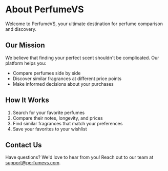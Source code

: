 # About PerfumeVS

Welcome to PerfumeVS, your ultimate destination for perfume comparison and discovery.

## Our Mission

We believe that finding your perfect scent shouldn't be complicated. Our platform helps you:

- Compare perfumes side by side
- Discover similar fragrances at different price points
- Make informed decisions about your purchases

## How It Works

1. Search for your favorite perfumes
2. Compare their notes, longevity, and prices
3. Find similar fragrances that match your preferences
4. Save your favorites to your wishlist

## Contact Us

Have questions? We'd love to hear from you! Reach out to our team at support@perfumevs.com.

